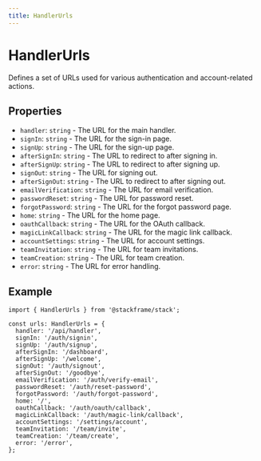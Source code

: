 ```yaml
---
title: HandlerUrls
---
```


# HandlerUrls

Defines a set of URLs used for various authentication and account-related actions.

## Properties

- `handler`: `string` - The URL for the main handler.
- `signIn`: `string` - The URL for the sign-in page.
- `signUp`: `string` - The URL for the sign-up page.
- `afterSignIn`: `string` - The URL to redirect to after signing in.
- `afterSignUp`: `string` - The URL to redirect to after signing up.
- `signOut`: `string` - The URL for signing out.
- `afterSignOut`: `string` - The URL to redirect to after signing out.
- `emailVerification`: `string` - The URL for email verification.
- `passwordReset`: `string` - The URL for password reset.
- `forgotPassword`: `string` - The URL for the forgot password page.
- `home`: `string` - The URL for the home page.
- `oauthCallback`: `string` - The URL for the OAuth callback.
- `magicLinkCallback`: `string` - The URL for the magic link callback.
- `accountSettings`: `string` - The URL for account settings.
- `teamInvitation`: `string` - The URL for team invitations.
- `teamCreation`: `string` - The URL for team creation.
- `error`: `string` - The URL for error handling.

## Example

```tsx
import { HandlerUrls } from '@stackframe/stack';

const urls: HandlerUrls = {
  handler: '/api/handler',
  signIn: '/auth/signin',
  signUp: '/auth/signup',
  afterSignIn: '/dashboard',
  afterSignUp: '/welcome',
  signOut: '/auth/signout',
  afterSignOut: '/goodbye',
  emailVerification: '/auth/verify-email',
  passwordReset: '/auth/reset-password',
  forgotPassword: '/auth/forgot-password',
  home: '/',
  oauthCallback: '/auth/oauth/callback',
  magicLinkCallback: '/auth/magic-link/callback',
  accountSettings: '/settings/account',
  teamInvitation: '/team/invite',
  teamCreation: '/team/create',
  error: '/error',
};
```